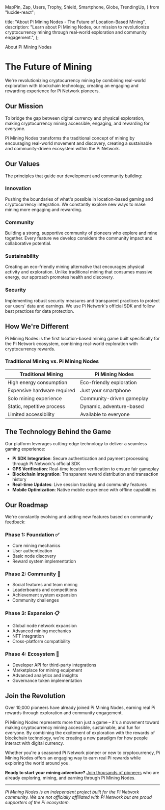   MapPin,
  Zap,
  Users,
  Trophy,
  Shield,
  Smartphone,
  Globe,
  TrendingUp,
} from "lucide-react";

  title: "About Pi Mining Nodes - The Future of Location-Based Mining",
  description:
    "Learn about Pi Mining Nodes, our mission to revolutionize cryptocurrency mining through real-world exploration and community engagement.",
};

<div className="text-center space-y-6 mb-12">
  <Badge variant="outline" className="text-primary border-primary/50">
    About Pi Mining Nodes
  </Badge>
</div>

# The Future of Mining

We're revolutionizing cryptocurrency mining by combining real-world exploration with blockchain technology, creating an engaging and rewarding experience for Pi Network pioneers.

## Our Mission

To bridge the gap between digital currency and physical exploration, making cryptocurrency mining accessible, engaging, and rewarding for everyone.

Pi Mining Nodes transforms the traditional concept of mining by encouraging real-world movement and discovery, creating a sustainable and community-driven ecosystem within the Pi Network.

<div className="grid md:grid-cols-2 gap-8 my-12">
  <FeatureCard
    icon={MapPin}
    title="Explore"
    description="Discover nodes worldwide through real-world exploration"
    color="text-primary"
  />
  <FeatureCard
    icon={Zap}
    title="Mine"
    description="Earn Pi through engaging location-based gameplay"
    color="text-neon-green"
  />
  <FeatureCard
    icon={Users}
    title="Connect"
    description="Join a thriving community of Pi Network pioneers"
    color="text-neon-purple"
  />
  <FeatureCard
    icon={Trophy}
    title="Achieve"
    description="Unlock achievements and climb the global leaderboards"
    color="text-neon-orange"
  />
</div>

## Our Values

The principles that guide our development and community building:

### Innovation

Pushing the boundaries of what's possible in location-based gaming and cryptocurrency integration. We constantly explore new ways to make mining more engaging and rewarding.

### Community

Building a strong, supportive community of pioneers who explore and mine together. Every feature we develop considers the community impact and collaborative potential.

### Sustainability

Creating an eco-friendly mining alternative that encourages physical activity and exploration. Unlike traditional mining that consumes massive energy, our approach promotes health and discovery.

### Security

Implementing robust security measures and transparent practices to protect our users' data and earnings. We use Pi Network's official SDK and follow best practices for data protection.

## How We're Different

<InfoAlert>
  Pi Mining Nodes is the first location-based mining game built specifically for
  the Pi Network ecosystem, combining real-world exploration with cryptocurrency
  rewards.
</InfoAlert>

### Traditional Mining vs. Pi Mining Nodes

| Traditional Mining          | Pi Mining Nodes           |
| --------------------------- | ------------------------- |
| High energy consumption     | Eco-friendly exploration  |
| Expensive hardware required | Just your smartphone      |
| Solo mining experience      | Community-driven gameplay |
| Static, repetitive process  | Dynamic, adventure-based  |
| Limited accessibility       | Available to everyone     |

## The Technology Behind the Game

Our platform leverages cutting-edge technology to deliver a seamless gaming experience:

- **Pi SDK Integration**: Secure authentication and payment processing through Pi Network's official SDK
- **GPS Verification**: Real-time location verification to ensure fair gameplay
- **Blockchain Integration**: Transparent reward distribution and transaction history
- **Real-time Updates**: Live session tracking and community features
- **Mobile Optimization**: Native mobile experience with offline capabilities

## Our Roadmap

We're constantly evolving and adding new features based on community feedback:

### Phase 1: Foundation ✅

- Core mining mechanics
- User authentication
- Basic node discovery
- Reward system implementation

### Phase 2: Community 🚧

- Social features and team mining
- Leaderboards and competitions
- Achievement system expansion
- Community challenges

### Phase 3: Expansion 📋

- Global node network expansion
- Advanced mining mechanics
- NFT integration
- Cross-platform compatibility

### Phase 4: Ecosystem 🔮

- Developer API for third-party integrations
- Marketplace for mining equipment
- Advanced analytics and insights
- Governance token implementation

## Join the Revolution

<SuccessAlert>
  Over 10,000 pioneers have already joined Pi Mining Nodes, earning real Pi
  rewards through exploration and community engagement.
</SuccessAlert>

Pi Mining Nodes represents more than just a game – it's a movement toward making cryptocurrency mining accessible, sustainable, and fun for everyone. By combining the excitement of exploration with the rewards of blockchain technology, we're creating a new paradigm for how people interact with digital currency.

Whether you're a seasoned Pi Network pioneer or new to cryptocurrency, Pi Mining Nodes offers an engaging way to earn real Pi rewards while exploring the world around you.

**Ready to start your mining adventure?** [Join thousands of pioneers](/login) who are already exploring, mining, and earning through Pi Mining Nodes.

---

_Pi Mining Nodes is an independent project built for the Pi Network community. We are not officially affiliated with Pi Network but are proud supporters of the Pi ecosystem._
